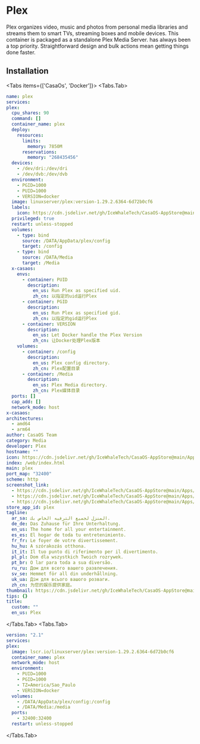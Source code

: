 # Plex

Plex organizes video, music and photos from personal media libraries and streams them to smart TVs, streaming boxes and mobile devices. This container is packaged as a standalone Plex Media Server. has always been a top priority. Straightforward design and bulk actions mean getting things done faster.

## Installation

 
<Tabs items={['CasaOs', 'Docker']}>
  <Tabs.Tab>
  ```yaml filename="plex.yaml"  copy
name: plex
services:
  plex:
    cpu_shares: 90
    command: []
    container_name: plex
    deploy:
      resources:
        limits:
          memory: 7850M
        reservations:
          memory: "268435456"
    devices:
      - /dev/dri:/dev/dri
      - /dev/dvb:/dev/dvb
    environment:
      - PGID=1000
      - PUID=1000
      - VERSION=docker
    image: linuxserver/plex:version-1.29.2.6364-6d72b0cf6
    labels:
      icon: https://cdn.jsdelivr.net/gh/IceWhaleTech/CasaOS-AppStore@main/Apps/Plex/icon.png
    privileged: true
    restart: unless-stopped
    volumes:
      - type: bind
        source: /DATA/AppData/plex/config
        target: /config
      - type: bind
        source: /DATA/Media
        target: /Media
    x-casaos:
      envs:
        - container: PUID
          description:
            en_us: Run Plex as specified uid.
            zh_cn: 以指定的uid运行Plex
        - container: PGID
          description:
            en_us: Run Plex as specified gid.
            zh_cn: 以指定的gid运行Plex
        - container: VERSION
          description:
            en_us: Let Docker handle the Plex Version
            zh_cn: 让Docker处理Plex版本
      volumes:
        - container: /config
          description:
            en_us: Plex config directory.
            zh_cn: Plex配置目录
        - container: /Media
          description:
            en_us: Plex Media directory.
            zh_cn: Plex媒体目录
    ports: []
    cap_add: []
    network_mode: host
x-casaos:
  architectures:
    - amd64
    - arm64
  author: CasaOS Team
  category: Media
  developer: Plex
  hostname: ""
  icon: https://cdn.jsdelivr.net/gh/IceWhaleTech/CasaOS-AppStore@main/Apps/Plex/icon.png
  index: /web/index.html
  main: plex
  port_map: "32400"
  scheme: http
  screenshot_link:
    - https://cdn.jsdelivr.net/gh/IceWhaleTech/CasaOS-AppStore@main/Apps/Plex/screenshot-1.png
    - https://cdn.jsdelivr.net/gh/IceWhaleTech/CasaOS-AppStore@main/Apps/Plex/screenshot-2.png
    - https://cdn.jsdelivr.net/gh/IceWhaleTech/CasaOS-AppStore@main/Apps/Plex/screenshot-3.png
  store_app_id: plex
  tagline:
    ar_sa: المنزل لجميع الترفيه الخاص بك.
    de_de: Das Zuhause für Ihre Unterhaltung.
    en_us: The home for all your entertainment.
    es_es: El hogar de toda tu entretenimiento.
    fr_fr: Le foyer de votre divertissement.
    hu_hu: A szórakozás otthona.
    it_it: Il tuo punto di riferimento per il divertimento.
    pl_pl: Dom dla wszystkich Twoich rozrywek.
    pt_br: O lar para toda a sua diversão.
    ru_ru: Дом для всего вашего развлечения.
    sv_se: Hemmet för all din underhållning.
    uk_ua: Дім для всього вашого розваги.
    zh_cn: 为您的娱乐提供家庭。
  thumbnail: https://cdn.jsdelivr.net/gh/IceWhaleTech/CasaOS-AppStore@main/Apps/Plex/thumbnail.png
  tips: {}
  title:
    custom: ""
    en_us: Plex

  ```
   </Tabs.Tab>
  <Tabs.Tab>
  ```yaml filename="docker-compose.yaml" copy
version: "2.1"
services:
  plex:
    image: lscr.io/linuxserver/plex:version-1.29.2.6364-6d72b0cf6
    container_name: plex
    network_mode: host
    environment:
      - PUID=1000
      - PGID=1000
      - TZ=America/Sao_Paulo
      - VERSION=docker
    volumes:
      - /DATA/AppData/plex/config:/config
      - /DATA/Media:/media
    ports:
      - 32400:32400
    restart: unless-stopped
  ```
  </Tabs.Tab>
</Tabs>